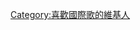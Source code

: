 {{Userbox
  |border-c = #000000
  |border-s = 1
  |id-c    = #000000
  |id-s    = 12
  |id-fc   = #FFFFFF
  |info-c   = red
  |info-s   = 10
  |info-fc  = #FFFFFF
  |id       = [[File:Hammer_and_Sickle_Red_Star_with_Glow.svg|50px]]
  |info     = 这个用户喜歡高歌'''[[国际歌|英特纳雄耐尔]]'''！}}

[[Category:喜歡國際歌的維基人]]